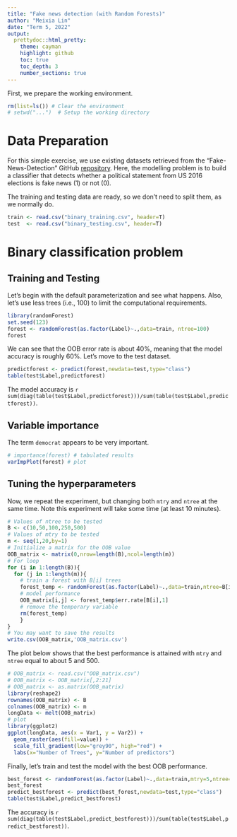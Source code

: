 ```yaml
---
title: "Fake news detection (with Random Forests)"
author: "Meixia Lin"
date: "Term 5, 2022"
output: 
  prettydoc::html_pretty:
    theme: cayman
    highlight: github
    toc: true
    toc_depth: 3
    number_sections: true
---
```


First, we prepare the working environment.

```r
rm(list=ls()) # Clear the environment
# setwd("...")  # Setup the working directory
```

# Data Preparation

For this simple exercise, we use existing datasets retrieved from the "Fake-News-Detection" GitHub [repository](https://github.com/chauhan-nitin/Fake-News-Detection). Here, the modelling problem is to build a classifier that detects whether a political statement from US 2016 elections is fake news (1) or not (0).

The training and testing data are ready, so we don't need to split them, as we normally do.

```r
train <- read.csv("binary_training.csv", header=T)
test  <- read.csv("binary_testing.csv", header=T)
```


# Binary classification problem

## Training and Testing

Let's begin with the default parameterization and see what happens. Also, let's use less trees (i.e., 100) to limit the computational requirements.

```r
library(randomForest)
set.seed(123)
forest <- randomForest(as.factor(Label)~.,data=train, ntree=100)
forest
```

We can see that the OOB error rate is about 40%, meaning that the model accuracy is roughly 60%. Let's move to the test dataset.

```r
predictforest <- predict(forest,newdata=test,type="class")
table(test$Label,predictforest)
```

The model accuracy is ````r sum(diag(table(test$Label,predictforest)))/sum(table(test$Label,predictforest))````.

## Variable importance

The term `democrat` appears to be very important.

```r
# importance(forest) # tabulated results
varImpPlot(forest) # plot
```

## Tuning the hyperparameters

Now, we repeat the experiment, but changing both `mtry` and `ntree` at the same time. Note this experiment will take some time (at least 10 minutes).

```r
# Values of ntree to be tested
B <- c(10,50,100,250,500)
# Values of mtry to be tested
m <- seq(1,20,by=1)
# Initialize a matrix for the OOB value
OOB_matrix <- matrix(0,nrow=length(B),ncol=length(m))
# For loop
for (i in 1:length(B)){
  for (j in 1:length(m)){
    # train a forest with B[i] trees
    forest_temp <- randomForest(as.factor(Label)~.,data=train,ntree=B[i],mtry=m[j])
    # model performance
    OOB_matrix[i,j] <- forest_temp$err.rate[B[i],1]
    # remove the temporary variable
    rm(forest_temp)
    }
}
# You may want to save the results
write.csv(OOB_matrix,'OOB_matrix.csv')
```

The plot below shows that the best performance is attained with `mtry` and `ntree` equal to about 5 and 500.

```r
# OOB_matrix <- read.csv("OOB_matrix.csv")
# OOB_matrix <- OOB_matrix[,2:21]
# OOB_matrix <- as.matrix(OOB_matrix)
library(reshape2)
rownames(OOB_matrix) <- B
colnames(OOB_matrix) <- m
longData <- melt(OOB_matrix)
# plot
library(ggplot2)
ggplot(longData, aes(x = Var1, y = Var2)) + 
  geom_raster(aes(fill=value)) + 
  scale_fill_gradient(low="grey90", high="red") +
  labs(x="Number of Trees", y="Number of predictors")
```

Finally, let's train and test the model with the best OOB performance.

```r
best_forest <- randomForest(as.factor(Label)~.,data=train,mtry=5,ntree=500)
best_forest
predict_bestforest <- predict(best_forest,newdata=test,type="class")
table(test$Label,predict_bestforest)
```

The accuracy is ```r sum(diag(table(test$Label,predict_bestforest)))/sum(table(test$Label,predict_bestforest))```.





